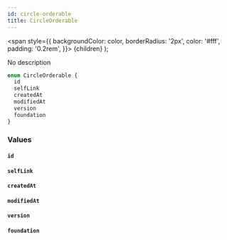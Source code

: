 ```yaml
---
id: circle-orderable
title: CircleOrderable
---
```


<span
style={{
      backgroundColor: color,
      borderRadius: '2px',
      color: '#fff',
      padding: '0.2rem',
    }}>
{children}
</span>
);

No description

```graphql
enum CircleOrderable {
  id
  selfLink
  createdAt
  modifiedAt
  version
  foundation
}
```

### Values

#### `id`

#### `selfLink`

#### `createdAt`

#### `modifiedAt`

#### `version`

#### `foundation`
